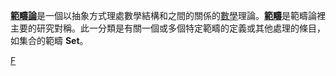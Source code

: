 '''[[範疇論|範疇論]]'''是一個以抽象方式理處數學結構和之間的關係的[[數學|數學]]理論。[[範疇_(數學)|'''範疇''']]是範疇論裡主要的研究對稱。此一分類是有關一個或多個特定範疇的定義或其他處理的條目，如集合的範疇 '''Set'''。

[[Category:範疇論|F]]